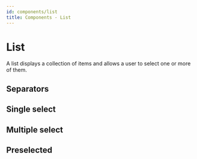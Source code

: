 ```yaml
---
id: components/list
title: Components - List
---
```


# List

A list displays a collection of items and allows a user to select one or more of them.

<Example>
  <List items={['One', 'Two', 'Three', 'Four', 'Five']} />
</Example>

## Separators

<Example>
  <List items={['One', null, 'Two', 'Three', null, 'Four', 'Five']} />
</Example>

## Single select

<Example>
  <List selectionMode="single" items={['One', 'Two', 'Three', 'Four', 'Five']} />
</Example>

## Multiple select

<Example>
  <List selectionMode="multiple" items={['One', 'Two', 'Three', 'Four', 'Five']} />
</Example>

## Preselected

<Example>
  <List
    selectionMode="multiple"
    selectedKeys={['Three', 'Five']}
    items={['One', 'Two', 'Three', 'Four', 'Five']}
  />
</Example>
